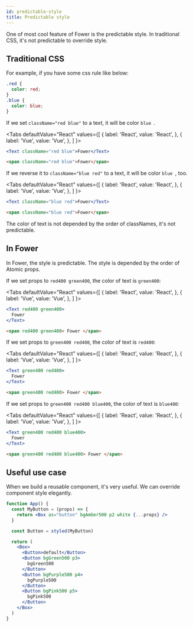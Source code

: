 ```yaml
---
id: predictable-style
title: Predictable style
---
```



One of most cool feature of Fower is the predictable style. In traditional CSS, it's not predictable to override style.

## Traditional CSS

For example, if you have some css rule like below:

```css
.red {
  color: red;
}
.blue {
  color: blue;
}
```

If we set `className="red blue"` to a text, it will be color `blue `.

<Tabs
  defaultValue="React"
  values={[
    { label: 'React', value: 'React', },
    { label: 'Vue', value: 'Vue', },
  ]
}>
<TabItem value="React">

```jsx live
<Text className="red blue">Fower</Text>
```

</TabItem>
<TabItem value="Vue">

```html
<span className="red blue">Fower</span>
```

</TabItem>
</Tabs>

If we reverse it to `className="blue red"` to a text, it will be color `blue `, too.

<Tabs
  defaultValue="React"
  values={[
    { label: 'React', value: 'React', },
    { label: 'Vue', value: 'Vue', },
  ]
}>
<TabItem value="React">

```jsx live
<Text className="blue red">Fower</Text>
```

</TabItem>
<TabItem value="Vue">

```html
<span className="blue red">Fower</span>
```

</TabItem>
</Tabs>

The color of text is not depended by the order of classNames, it's not predictable.

## In Fower

In Fower, the style is predictable. The style is depended by the order of Atomic props.

If we set props to `red400 green400`, the color of text is `green400`:

<Tabs
  defaultValue="React"
  values={[
    { label: 'React', value: 'React', },
    { label: 'Vue', value: 'Vue', },
  ]
}>
<TabItem value="React">

```jsx live
<Text red400 green400>
  Fower
</Text>
```

</TabItem>
<TabItem value="Vue">

```html
<span red400 green400> Fower </span>
```

</TabItem>
</Tabs>

If we set props to `green400 red400`, the color of text is `red400`:

<Tabs
  defaultValue="React"
  values={[
    { label: 'React', value: 'React', },
    { label: 'Vue', value: 'Vue', },
  ]
}>
<TabItem value="React">

```jsx live
<Text green400 red400>
  Fower
</Text>
```

</TabItem>
<TabItem value="Vue">

```html
<span green400 red400> Fower </span>
```

</TabItem>
</Tabs>

If we set props to `green400 red400 blue400`, the color of text is `blue400`:

<Tabs
  defaultValue="React"
  values={[
    { label: 'React', value: 'React', },
    { label: 'Vue', value: 'Vue', },
  ]
}>
<TabItem value="React">

```jsx live
<Text green400 red400 blue400>
  Fower
</Text>
```

</TabItem>
<TabItem value="Vue">

```html
<span green400 red400 blue400> Fower </span>
```

</TabItem>
</Tabs>

## Useful use case

When we build a reusable component, it's very useful. We can override component style elegantly.

```jsx live
function App() {
  const MyButton = (props) => {
    return <Box as="button" bgAmber500 p2 white {...props} />
  }

  const Button = styled(MyButton)

  return (
    <Box>
      <Button>default</Button>
      <Button bgGreen500 p3>
        bgGreen500
      </Button>
      <Button bgPurple500 p4>
        bgPurple500
      </Button>
      <Button bgPink500 p5>
        bgPink500
      </Button>
    </Box>
  )
}
```
